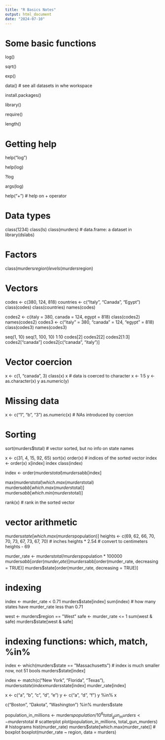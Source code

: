 ```yaml
---
title: "R Basics Notes"
output: html_document
date: "2024-07-10"
---
```


# Some basic functions
log()

sqrt()

exp()

data() # see all datasets in whe workspace

install.packages()

library()

require()

length()

# Getting help
help("log")

help(log)

?log

args(log)

help("+") # help on + operator

# Data types
class(1234)
class(ls)
class(murders)  # data.frame: a dataset in library(dslabs)

# Factors
class(murders$region)
levels(murders$region)

# Vectors
codes <- c(380, 124, 818)
countries <- c("Italy", "Canada", "Egypt")
class(codes)
class(countries)
names(codes)

codes2 <- c(italy = 380, canada = 124, egypt = 818)
class(codes2)
names(codes2)
codes3 <- c("italy" = 380, "canada" = 124, "egypt" = 818)
class(codes3)
names(codes3)


seq(1, 10)
seq(1, 100, 10)
1:10
codes[2]
codes2[2]
codes2[1:3]
codes2["canada"]
codes2[c("canada", "italy")]

# Vector coercion
x <- c(1, "canada", 3)
class(x)
x # data is coerced to character
x <- 1:5
y <- as.character(x)
y
as.numeric(y)

# Missing data
x <- c("1", "b", "3")
as.numeric(x)  # NAs introduced by coercion



# Sorting
sort(murders$total) # vector sorted, but no info on state names

x <- c(31, 4, 15, 92, 65)
sort(x)
order(x) # indices of the sorted vector
index <- order(x)
x[index]
index
class(index)

index <- order(murders$total)
murders$abb[index]

max(murders$total)
which.max(murders$total)
murders$abb[which.max(murders$total)]
murders$abb[which.min(murders$total)]

rank(x) # rank in the sorted vector

# vector arithmetic
murders$state[which.max(murders$population)]
heights <- c(69, 62, 66, 70, 70, 73, 67, 73, 67, 70) # inches
heights * 2.54 # convert to centimeters
heights - 69

murder_rate <- murders$total/murders$population * 100000
murders$abb[order(murder_rate)]
murders$abb[order(murder_rate, decreasing = TRUE)]
murders$state[order(murder_rate, decreasing = TRUE)]

# indexing
index <- murder_rate < 0.71
murders$state[index]
sum(index) # how many states have murder_rate less than 0.71

west <- murders$region == "West"
safe <- murder_rate <= 1
sum(west & safe)
murders$state[west & safe]

# indexing functions: which, match, %in%
index <- which(murders$state == "Massachusetts") # index is much smaller now, not 51 bools
murders$state[index]

index <- match(c("New York", "Florida", "Texas"), murders$state)
index
murders$state[index]
murder_rate[index]

x <- c("a", "b", "c", "d", "e")
y <- c("a", "d", "f")
y %in% x

c("Boston", "Dakota", "Washington") %in% murders$state

population_in_millions <- murders$population / 10^6
total_gun_murders <- murders$total
# scatterplot
plot(population_in_millions, total_gun_murders)
# histograms
hist(murder_rate)
murders$state[which.max(murder_rate)]
# boxplot
boxplot(murder_rate ~ region, data = murders)

